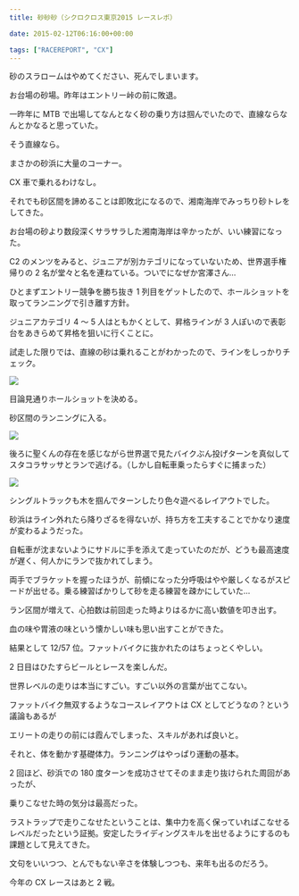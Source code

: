 ---
title: 砂砂砂（シクロクロス東京2015 レースレポ）

date: 2015-02-12T06:16:00+00:00

tags: ["RACEREPORT", "CX"]
---

砂のスラロームはやめてください、死んでしまいます。

お台場の砂場。昨年はエントリー峠の前に敗退。

一昨年に MTB で出場してなんとなく砂の乗り方は掴んでいたので、直線ならなんとかなると思っていた。

そう直線なら。

まさかの砂浜に大量のコーナー。

CX 車で乗れるわけなし。

それでも砂区間を諦めることは即敗北になるので、湘南海岸でみっちり砂トレをしてきた。

お台場の砂より数段深くサラサラした湘南海岸は辛かったが、いい練習になった。

C2 のメンツをみると、ジュニアが別カテゴリになっていないため、世界選手権帰りの 2 名が堂々と名を連ねている。ついでになぜか宮澤さん…

ひとまずエントリー競争を勝ち抜き 1 列目をゲットしたので、ホールショットを取ってランニングで引き離す方針。

ジュニアカテゴリ 4 ～ 5 人はともかくとして、昇格ラインが 3 人ぽいので表彰台をあきらめて昇格を狙いに行くことに。

試走した限りでは、直線の砂は乗れることがわかったので、ラインをしっかりチェック。

![ ](./000016288768.jpg)

目論見通りホールショットを決める。

砂区間のランニングに入る。

![ ](./DPP6946_c.jpg)

後ろに聖くんの存在を感じながら世界選で見たバイクぶん投げターンを真似してスタコラサッサとランで逃げる。（しかし自転車乗ったらすぐに捕まった）

![ ](./DSC06226.jpg)

シングルトラックも木を掴んでターンしたり色々遊べるレイアウトでした。

砂浜はライン外れたら降りざるを得ないが、持ち方を工夫することでかなり速度が変わるようだった。

自転車が沈まないようにサドルに手を添えて走っていたのだが、どうも最高速度が遅く、何人かにランで抜かれてしまう。

両手でブラケットを握ったほうが、前傾になった分呼吸はやや厳しくなるがスピードが出せる。乗る練習ばかりして砂を走る練習を疎かにしていた…

ラン区間が増えて、心拍数は前回走った時よりはるかに高い数値を叩き出す。

血の味や胃液の味という懐かしい味も思い出すことができた。

結果として 12/57 位。ファットバイクに抜かれたのはちょっとくやしい。

2 日目はひたすらビールとレースを楽しんだ。

世界レベルの走りは本当にすごい。すごい以外の言葉が出てこない。

ファットバイク無双するようなコースレイアウトは CX としてどうなの？という議論もあるが

エリートの走りの前には霞んでしまった、スキルがあれば良いと。

それと、体を動かす基礎体力。ランニングはやっぱり運動の基本。

2 回ほど、砂浜での 180 度ターンを成功させてそのまま走り抜けられた周回があったが、

乗りこなせた時の気分は最高だった。

ラストラップで走りこなせたということは、集中力を高く保っていればこなせるレベルだったという証拠。安定したライディングスキルを出せるようにするのも課題として見えてきた。

文句をいいつつ、とんでもない辛さを体験しつつも、来年も出るのだろう。

今年の CX レースはあと 2 戦。

<Amzn asin="B00QHS8BQE">
